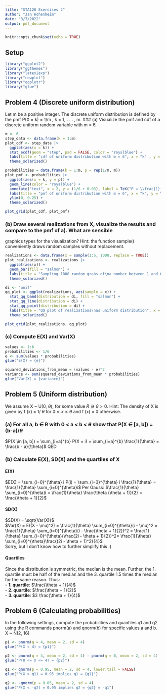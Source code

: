 ```yaml
---
title: "STA120 Exercises 2"
author: "Jan Hohenheim"
date: "3/7/2022"
output: pdf_document
---
```


```r
knitr::opts_chunk$set(echo = TRUE)
```

## Setup
```r
library("ggplot2")
library("ggthemes")
library("latex2exp")
library("cowplot")
library("qqplotr")
library("glue")
```

## Problem 4 (Discrete uniform distribution)
Let m be a positive integer. The discrete uniform distribution is defined by the pmf
P(X = k) = 1/m , k = 1, . . . , m.
### (a) Visualize the pmf and cdf of a discrete uniform random variable with m = 6.

```r
m <- 6
step_data <- data.frame(k = 1:m)
plot_cdf <- step_data |> 
  ggplot(aes(x = k)) +
  stat_ecdf(geom = "step", pad = FALSE, color = "royalblue") +
  labs(title = "cdf of uniform distribution with m = 6", x = "k" , y = TeX("$P(X \\leq k)$")) +
  theme_solarized()

probabilities = data.frame(k = 1:m, p = rep(1/m, m))
plot_pmf <- probabilities |>
  ggplot(aes(x = k, y = p)) +
  geom_line(color = "royalblue") +
  annotate("text", x = 2, y = (1/6 + 0.03), label = TeX("P = \\frac{1}{6}"), color = "royalblue") +
  labs(title = "pmf of uniform distribution with m = 6", x = "k", y = TeX("$P(X = k)$")) +
  ylim(0, 0.25) + 
  theme_solarized()

plot_grid(plot_cdf, plot_pmf)
```
### (b) Draw several realizations from X, visualize the results and compare to the pmf of a). What are sensible
graphics types for the visualization?
Hint: the function sample() conveniently draws random samples without replacement.


```r
realizations <- data.frame(x = sample(1:6, 1000, replace = TRUE))
plot_realizations <- realizations |>
  ggplot(aes(x)) +
  geom_bar(fill = "salmon") +
  labs(title = "Sampling 1000 random grabs of\na number between 1 and 6", x = "choice", y = "count") +
  theme_solarized()

di <- "unif"
qq_plot <- ggplot(realizations, aes(sample = x)) +
  stat_qq_band(distribution = di, fill = "salmon") +
  stat_qq_line(distribution = di) +
  stat_qq_point(distribution = di) +
  labs(title = "QQ plot of realizations\nas uniform distribution", x = "theoretical quantiles", y = "sample quantiles") +
  theme_solarized()

plot_grid(plot_realizations, qq_plot)
```

### (c) Compute E(X) and Var(X)
```r
values <- 1:6
probabilities <- 1/6
e <- sum(values * probabilities)
glue("E(X) = {e}")

squared_deviations_from_mean = (values - e)^2
variance <- sum(squared_deviations_from_mean * probabilities)
glue("Var(X) = {variance}")
```

## Problem 5 (Uniform distribution)
We assume X ~ U(0, $\theta$), for some value $R \ni \theta > 0$.
Hint: The density of X is given by f (x) = 1/ $\theta$ for $0 \leq x \leq \theta$ and f (x) = 0 otherwise.

### (a) For all a, b $\in$ R with 0 < a < b < $\theta$ show that P(X $\in$ [a, b]) = (b-a)/$\theta$

$P(X \in [a, b]) = \sum_{i=a}^{b} P(X = i) = \sum_{i=a}^{b} \frac{1}{\theta} = \frac{b - a}{\theta}$
QED

### (b) Calculate E(X), SD(X) and the quartiles of X
#### E(X) 

$E(X) = \sum_{i=0}^{\theta} i  P(i) = \sum_{i=0}^{\theta} i \frac{1}{\theta} =  \frac{1}{\theta} \sum_{i=0}^{\theta}i$
Per Gauss:
$\frac{1}{\theta} \sum_{i=0}^{\theta}i = \frac{1}{\theta} \frac{\theta (\theta + 1)}{2} = \frac{\theta + 1}{2}$

#### SD(X)
$SD(X) = \sqrt{Var(X)}$  
$Var(X) = E((X - \mu)^2) = \frac{1}{\theta} \sum_{i=0}^{\theta}(i - \mu)^2 = \frac{1}{\theta} \sum_{i=0}^{\theta}(i - \frac{\theta + 1}{2})^2 = \frac{1}{\theta} \sum_{i=0}^{\theta}(\frac{2i - \theta + 1}{2})^2= \frac{1}{\theta} \sum_{i=0}^{\theta}\frac{(2i - \theta + 1)^2}{4}$  
Sorry, but I don't know how to further simplify this :(

#### Quartiles

Since the distribution is symmetric, the median is the mean. Further, the 1. quartile must be half of the median and 
the 3. quartile 1.5 times the median for the same reason. Thus:  
- **1. quartile**: $\frac{\theta + 1}{4}$  
- **2. quartile**: $\frac{\theta + 1}{2}$  
- **3. quartile**: $3 \frac{\theta + 1}{4}$  

## Problem 6 (Calculating probabilities)
In the following settings, compute the probabilities and quantiles q1 and q2 using the R commands pnorm(a) and
qnorm(b) for specific values a and b.  
X ~ N(2, 16)
```r
p1 <- pnorm(q = 4, mean = 2, sd = 4)
glue("P(X < 4) = {p1}")

p2 <- pnorm(q = 4, mean = 2, sd = 4) - pnorm(q = 0, mean = 2, sd = 4)
glue("P(0 <= X <= 4) = {p2}")

q1 <- qnorm(p = 0.95, mean = 2, sd = 4, lower.tail = FALSE)
glue("P(X > q1) = 0.95 implies q1 = {q1}")

q2 <- -qnorm(p = 0.05, mean = 2, sd = 4)
glue("P(X < -q2) = 0.05 implies q2 = {q2} = -q1")
```
